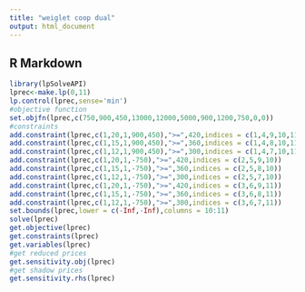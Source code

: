 ---
title: "weiglet coop dual"
output: html_document
---

## R Markdown

```{r}
library(lpSolveAPI)
lprec<-make.lp(0,11)
lp.control(lprec,sense='min')
#objective function
set.objfn(lprec,c(750,900,450,13000,12000,5000,900,1200,750,0,0))
#constraints
add.constraint(lprec,c(1,20,1,900,450),">=",420,indices = c(1,4,9,10,11))
add.constraint(lprec,c(1,15,1,900,450),">=",360,indices = c(1,4,8,10,11))
add.constraint(lprec,c(1,12,1,900,450),">=",300,indices = c(1,4,7,10,11))
add.constraint(lprec,c(1,20,1,-750),">=",420,indices = c(2,5,9,10))
add.constraint(lprec,c(1,15,1,-750),">=",360,indices = c(2,5,8,10))
add.constraint(lprec,c(1,12,1,-750),">=",300,indices = c(2,5,7,10))
add.constraint(lprec,c(1,20,1,-750),">=",420,indices = c(3,6,9,11))
add.constraint(lprec,c(1,15,1,-750),">=",360,indices = c(3,6,8,11))
add.constraint(lprec,c(1,12,1,-750),">=",300,indices = c(3,6,7,11))
set.bounds(lprec,lower = c(-Inf,-Inf),columns = 10:11)
solve(lprec)
get.objective(lprec)
get.constraints(lprec)
get.variables(lprec)
#get reduced prices
get.sensitivity.obj(lprec)
#get shadow prices
get.sensitivity.rhs(lprec)


```

